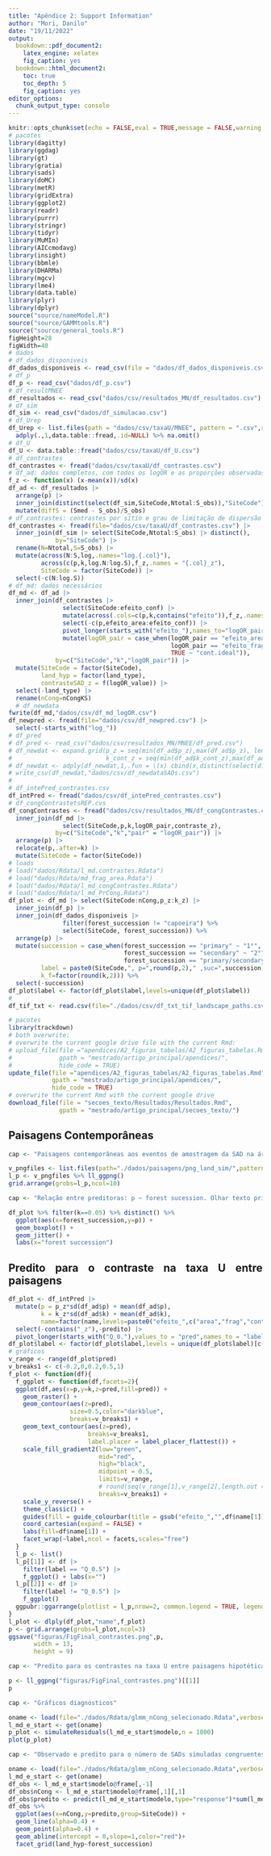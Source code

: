 ```yaml
---
title: "Apêndice 2: Support Information"
author: "Mori, Danilo"
date: "19/11/2022"
output: 
  bookdown::pdf_document2:
    latex_engine: xelatex
    fig_caption: yes
  bookdown::html_document2:
    toc: true
    toc_depth: 5
    fig_caption: yes
editor_options: 
  chunk_output_type: console
---
```


<style>
body {
text-align: justify}
</style>

```r
knitr::opts_chunk$set(echo = FALSE,eval = TRUE,message = FALSE,warning = FALSE,cache=TRUE)
# pacotes
library(dagitty)
library(ggdag)
library(gt)
library(gratia)
library(sads)
library(doMC)
library(metR)
library(gridExtra)
library(ggplot2)
library(readr)
library(purrr)
library(stringr)
library(tidyr)
library(MuMIn)
library(AICcmodavg)
library(insight)
library(bbmle)
library(DHARMa)
library(mgcv)
library(lme4)
library(data.table)
library(plyr)
library(dplyr)
source("source/nameModel.R")
source("source/GAMMtools.R")
source("source/general_tools.R")
figHeight=28
figWidth=40
# dados
# df_dados_disponiveis
df_dados_disponiveis <- read_csv(file = "dados/df_dados_disponiveis.csv")
# df_p
df_p <- read_csv("dados/df_p.csv")
# df_resultMNEE
df_resultados <- read_csv("dados/csv/resultados_MN/df_resultados.csv")
# df_sim
df_sim <- read_csv("dados/df_simulacao.csv")
# df_Urep
df_Urep <- list.files(path = "dados/csv/taxaU/MNEE", pattern = ".csv",recursive = T,full.names = T) %>%  
  adply(.,1,data.table::fread,.id=NULL) %>% na.omit()
# df_U
df_U <- data.table::fread("dados/csv/taxaU/df_U.csv")
# df_contrastes
df_contrastes <- fread("dados/csv/taxaU/df_contrastes.csv")
# df_ad: dados completos, com todos os logOR e as proporções observadas para os 3 e as preditoras
f_z <- function(x) (x-mean(x))/sd(x)
df_ad <- df_resultados |>
  arrange(p) |> 
  inner_join(distinct(select(df_sim,SiteCode,Ntotal:S_obs)),"SiteCode") |> 
  mutate(diffS = (Smed - S_obs)/S_obs)
# df_contrastes: contrastes por sítio e grau de limitação de dispersão
df_contrastes <- fread(file="dados/csv/taxaU/df_contrastes.csv") |> 
  inner_join(df_sim |> select(SiteCode,Ntotal:S_obs) |> distinct(),
             by="SiteCode") |> 
  rename(N=Ntotal,S=S_obs) |> 
  mutate(across(N:S,log,.names="log.{.col}"),
         across(c(p,k,log.N:log.S),f_z,.names = "{.col}_z"),
         SiteCode = factor(SiteCode)) |> 
  select(-c(N:log.S))
# df_md: dados necessários 
df_md <- df_ad |> 
  inner_join(df_contrastes |> 
               select(SiteCode:efeito_conf) |> 
               mutate(across(.cols=c(p,k,contains("efeito")),f_z,.names="{.col}_z")) |> 
               select(-c(p,efeito_area:efeito_conf)) |> 
               pivot_longer(starts_with("efeito_"),names_to="logOR_pair",values_to="contraste_z") |> 
               mutate(logOR_pair = case_when(logOR_pair == "efeito_area_z" ~ "non_frag.ideal",
                                             logOR_pair == "efeito_frag_z" ~ "cont.non_frag",
                                             TRUE ~ "cont.ideal")),
             by=c("SiteCode","k","logOR_pair")) |> 
  mutate(SiteCode = factor(SiteCode),
         land_hyp = factor(land_type),
         contrasteSAD_z = f(logOR_value)) |> 
  select(-land_type) |> 
  rename(nCong=nCongKS)
  # df_newdata
fwrite(df_md,"dados/csv/df_md_logOR.csv")
df_newpred <- fread(file="dados/csv/df_newpred.csv") |> 
  select(-starts_with("log_"))
# df_pred
# df_pred <- read_csv("dados/csv/resultados_MN/MNEE/df_pred.csv")
# df_newdat <- expand.grid(p_z = seq(min(df_ad$p_z),max(df_ad$p_z), length=150),
#                          k_cont_z = seq(min(df_ad$k_cont_z),max(df_ad$k_cont_z), length=150))
# df_newdat <- adply(df_newdat,1,.fun = \(x) cbind(x,distinct(select(df_ad,SiteCode,log_S_obs_z,log_Ntotal_z))))
# write_csv(df_newdat,"dados/csv/df_newdataSADs.csv")
#
# df_intePred_contrastes.csv
df_intPred <- fread("dados/csv/df_intePred_contrastes.csv")
# df_congContrastetsREP.cvs
df_congContrastes <- fread("dados/csv/resultados_MN/df_congContrastes.csv") |> 
  inner_join(df_md |> 
               select(SiteCode,p,k,logOR_pair,contraste_z),
             by=c("SiteCode","k","pair" = "logOR_pair")) |> 
  arrange(p) |> 
  relocate(p,.after=k) |> 
  mutate(SiteCode = factor(SiteCode))
# loads
# load("dados/Rdata/l_md.contrastes.Rdata")
# load("dados/Rdata/md_frag_area.Rdata")
# load("dados/Rdata/l_md_congContrastes.Rdata")
# load("dados/Rdata/l_md_PrCong.Rdata")
df_plot <- df_md |> select(SiteCode:nCong,p_z:k_z) |> 
  inner_join(df_p) |> 
  inner_join(df_dados_disponiveis |> 
               filter(forest_succession != "capoeira") %>% 
               select(SiteCode, forest_succession)) %>% 
  arrange(p) |> 
  mutate(succession = case_when(forest_succession == "primary" ~ "1°",
                                forest_succession == "secondary" ~ "2°",
                                forest_succession == "primary/secondary" ~ "1.5°"),
         label = paste0(SiteCode,", p=",round(p,2)," ,suc=",succession),
         k_f=factor(round(k,2))) %>% 
  select(-succession)
df_plot$label <- factor(df_plot$label,levels=unique(df_plot$label))
#
df_tif_txt <- read.csv(file="./dados/csv/df_txt_tif_landscape_paths.csv")
```

```r
# pacotes
library(trackdown)
# both overwrite: 
# overwrite the current google drive file with the current Rmd:
# upload_file(file ="apendices/A2_figuras_tabelas/A2_figuras_tabelas.Rmd",
#             gpath = "mestrado/artigo_principal/apendices/",
#             hide_code = TRUE)
update_file(file ="apendices/A2_figuras_tabelas/A2_figuras_tabelas.Rmd",
            gpath = "mestrado/artigo_principal/apendices/",
            hide_code = TRUE)
# overwrite the current Rmd with the current google drive 
download_file(file = "secoes_texto/Resultados/Resultados.Rmd",
              gpath = "mestrado/artigo_principal/secoes_texto/")
```


<!-- # Texto e tabelas -->

<!-- Todas as análises dos dados foram feitas em R (REF). -->

<!-- ## GLMM binomial -->

<!-- Utilizamos funções do pacote lme4 (REF) para ajustar os GLMM binomiais. O modelo com estrutura aleatória mais complexa, com 1 intercepto e 1 inclinação no grau de limitação de dispersão por sítio de amostragem e tipo de paisagem hipotética, teve alerta de não convergência e mesmo depois de ajustar com outros otimizadores o alerta permaneceu. Como era um modelo que demorava muito para ajustar não fiz mais explorações com ele. Outro modelo explorado e descartado foi o modelo cheio que interpretava o grau de limitação de dispersão como variável categórica. Esse modelo demorou muito para rodar e sua execução foi interrompida antes de terminar a estimativa dos coeficientes. -->
<!-- A tabela de seleção, com o delta AICc e peso de evidência, foi obtida usando a função AICctab do pacote bbmle (REF) e os coeficientes de determinação foram obtidos usando a função r.squaredGLMM do pacote MuMIn (REF). -->
<!-- Avaliamos a qualidade de ajuste do modelo explorando os resíduos quantílicos (FIGURA A2 REF) usados no pacote DHARMa (REF). Também plotamos o predito e o observado (FIGURA A2 REF). -->

<!-- # Figuras  -->



## Paisagens Contemporâneas
```r
cap <- "Paisagens contemporâneas aos eventos de amostragem da SAD na área amostrada. Mapas de cobertura da coleção 6 do mapbiomas."
```
```r
v_pngfiles <- list.files(path="./dados/paisagens/png_land_sim/",pattern=".png",full.names = TRUE)
l_p <- v_pngfiles %>% ll_ggpng()
grid.arrange(grobs=l_p,ncol=10)
```


\newpage

<!-- ## Gráficos Exploratórios -->

```r
cap <- "Relação entre preditoras: p ~ forest sucession. Olhar texto principal  para descrição das variáveis"
```
```r
df_plot %>% filter(k==0.05) %>% distinct() %>% 
  ggplot(aes(x=forest_succession,y=p)) +
  geom_boxplot() +
  geom_jitter() +
  labs(x="forest succession")
```

\newpage

## Predito para o contraste na taxa U entre paisagens

```r
df_plot <- df_intPred |> 
  mutate(p = p_z*sd(df_ad$p) + mean(df_ad$p),
         k = k_z*sd(df_ad$k) + mean(df_ad$k),
         name=factor(name,levels=paste0("efeito_",c("area","frag","contemp")))) |> 
  select(-contains("_z"),-predito) |> 
  pivot_longer(starts_with("Q_0."),values_to = "pred",names_to = "label")
df_plot$label <- factor(df_plot$label,levels = unique(df_plot$label)[c(3,2,4,1,5)])
# gráficos
v_range <- range(df_plot$pred)
v_breaks1 <- c(-0.2,0,0.2,0.5,1)
f_plot <- function(df){
  f_ggplot <- function(df,facets=2){
  ggplot(df,aes(x=p,y=k,z=pred,fill=pred)) +
    geom_raster() +
    geom_contour(aes(z=pred),
                 size=0.5,color="darkblue",
                 breaks=v_breaks1) +
    geom_text_contour(aes(z=pred),
                      breaks=v_breaks1,
                      label.placer = label_placer_flattest()) +
    scale_fill_gradient2(low="green",
                         mid="red",
                         high="black",
                         midpoint = 0.5,
                         limits=v_range,
                         # round(seq(v_range[1],v_range[2],length.out = 5)[1:4],2)
                         breaks=v_breaks1) +
    scale_y_reverse() +
    theme_classic() +
    guides(fill = guide_colourbar(title = gsub("efeito_","",df$name[1]))) +
    coord_cartesian(expand = FALSE) +
    labs(fill=df$name[1]) +
    facet_wrap(~label,ncol = facets,scales="free")
  }
  l_p <- list()
  l_p[[1]] <- df |> 
    filter(label == "Q_0.5") |>
    f_ggplot() + labs(x="")
  l_p[[2]] <- df |> 
    filter(label != "Q_0.5") |>
    f_ggplot()
  ggpubr::ggarrange(plotlist = l_p,nrow=2, common.legend = TRUE, legend="top")
}
l_plot <- dlply(df_plot,"name",f_plot)
p <- grid.arrange(grobs=l_plot,ncol=3)
ggsave("figuras/FigFinal_contrastes.png",p,
       width = 13,
       height = 9)
```
```r
cap <- "Predito para os contrastes na taxa U entre paisagens hipotéticas. Para cada sítio e grau de limitação de dispersão foi calculada a diferença entre a média da taxa U entre pares de paisagens hipotéticas e então dividido pela média na paisagem idealizada. Os contrastes são: área (sem fragmentação -  idealizado); fragmentação per se (contemporâneo - sem fragmentação); contemporaneidade (contemporâneo - idealizado). Um GAMM com distribuição normal foi ajustado aos contrastes observados (com splines indivíduais para p e k, tensor entre p e k, e com splines aleatórios de k para cada sítio de amostragem), o intervalo de predição foi construído pressupondo que os coeficientes do GAMM podem ser bem aproximados por uma normal multivariada e então 10 mil sorteios foram feitos dessa normal multivariada e para cada uma foi obtido uma predição. Na figura há os quantis da distribuição de predições."
```
```r
p <- ll_ggpng("figuras/FigFinal_contrastes.png")[[1]]
p
```




<!-- antigo -->

```r
cap <- "Gráficos diagnósticos"
```
```r
oname <- load(file="./dados/Rdata/glmm_nCong_selecionado.Rdata",verbose = TRUE)
l_md_e_start <- get(oname)
p_plot <- simulateResiduals(l_md_e_start$modelo,n = 1000)
plot(p_plot)
```

```r
cap <- "Observado e predito para o número de SADs simuladas congruentes com a SAD observada."
```
```r
oname <- load(file="./dados/Rdata/glmm_nCong_selecionado.Rdata",verbose = TRUE)
l_md_e_start <- get(oname)
df_obs <- l_md_e_start$modelo@frame[,-1]
df_obs$nCong <- l_md_e_start$modelo@frame[,1][,1]
df_obs$predito <- predict(l_md_e_start$modelo,type="response")*sum(l_md_e_start$modelo@frame[,1][1,])
df_obs %>% 
  ggplot(aes(x=nCong,y=predito,group=SiteCode)) +
  geom_line(alpha=0.4) +
  geom_point(alpha=0.4) +
  geom_abline(intercept = 0,slope=1,color="red")+
  facet_grid(land_hyp~forest_succession)
```
